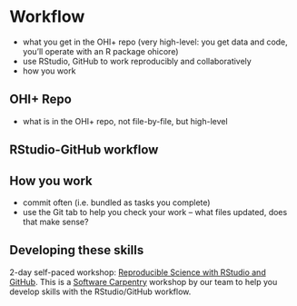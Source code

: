 # Workflow {#workflow}


- what you get in the OHI+ repo (very high-level: you get data and code, you'll operate with an R package ohicore)
- use RStudio, GitHub to work reproducibly and collaboratively
- how you work

## OHI+ Repo

- what is in the OHI+ repo, not file-by-file, but high-level

## RStudio-GitHub workflow

## How you work

- commit often (i.e. bundled as tasks you complete)
- use the Git tab to help you check your work -- what files updated, does that make sense?

## Developing these skills {#develop-skills}

2-day self-paced workshop: [Reproducible Science with RStudio and GitHub](http://jules32.github.io/2016-07-12-Oxford/overview/). This is a [Software Carpentry](https://software-carpentry.org/) workshop by our team to help you develop skills with the RStudio/GitHub workflow.

